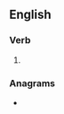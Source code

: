==English==

===Verb===
{{head|en|verb form}}

# {{en-past of|hock}}

===Anagrams===
* {{anagrams|en|a=cdehko|choked}}